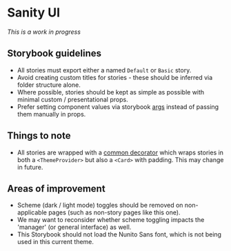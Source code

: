 
<Meta title="README" />

# Sanity UI

_This is a work in progress_

## Storybook guidelines

- All stories must export either a named `Default` or `Basic` story.
- Avoid creating custom titles for stories - these should be inferred via folder structure alone.
- Where possible, stories should be kept as simple as possible with minimal custom / presentational props.
- Prefer setting component values via storybook [args](https://storybook.js.org/docs/react/writing-stories/args) instead of passing them manually in props.

## Things to note

- All stories are wrapped with a [common decorator](https://storybook.js.org/docs/react/writing-stories/decorators#story-decorators) which wraps stories in both a `<ThemeProvider>` but also a `<Card>` with padding. This may change in future.

## Areas of improvement

- Scheme (dark / light mode) toggles should be removed on non-applicable pages (such as non-story pages like this one).
- We may want to reconsider whether scheme toggling impacts the 'manager' (or general interface) as well.
- This Storybook should not load the Nunito Sans font, which is not being used in this current theme.
